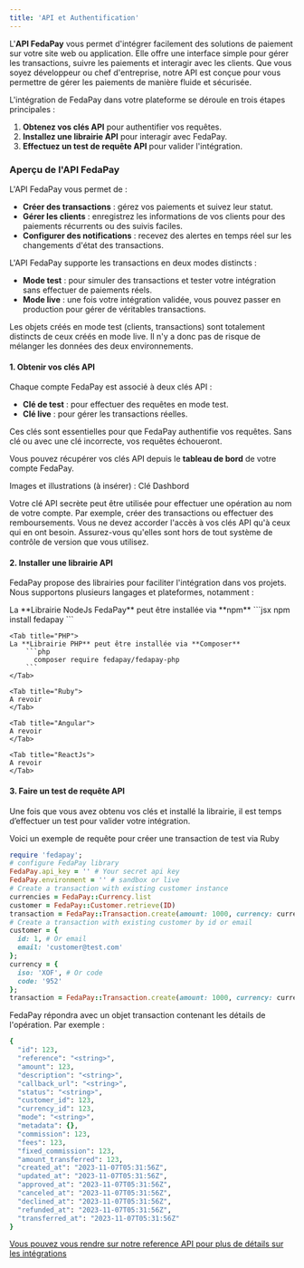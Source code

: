 ```yaml
---
title: 'API et Authentification'
---
```


L'**API FedaPay** vous permet d'intégrer facilement des solutions de paiement sur votre site web ou application. Elle offre une interface simple pour gérer les transactions, suivre les paiements et interagir avec les clients. Que vous soyez développeur ou chef d'entreprise, notre API est conçue pour vous permettre de gérer les paiements de manière fluide et sécurisée.

L'intégration de FedaPay dans votre plateforme se déroule en trois étapes principales :

1. **Obtenez vos clés API** pour authentifier vos requêtes.
2. **Installez une librairie API** pour interagir avec FedaPay.
3. **Effectuez un test de requête API** pour valider l'intégration.

### Aperçu de l'API FedaPay

L'API FedaPay vous permet de :
- **Créer des transactions** : gérez vos paiements et suivez leur statut.
- **Gérer les clients** : enregistrez les informations de vos clients pour des paiements récurrents ou des suivis faciles.
- **Configurer des notifications** : recevez des alertes en temps réel sur les changements d'état des transactions.

L'API FedaPay supporte les transactions en deux modes distincts :

- **Mode test** : pour simuler des transactions et tester votre intégration sans effectuer de paiements réels.
- **Mode live** : une fois votre intégration validée, vous pouvez passer en production pour gérer de véritables transactions.

Les objets créés en mode test (clients, transactions) sont totalement distincts de ceux créés en mode live. Il n'y a donc pas de risque de mélanger les données des deux environnements.

#### 1. Obtenir vos clés API 

Chaque compte FedaPay est associé à deux clés API :
- **Clé de test** : pour effectuer des requêtes en mode test.
- **Clé live** : pour gérer les transactions réelles.

Ces clés sont essentielles pour que FedaPay authentifie vos requêtes. Sans clé ou avec une clé incorrecte, vos requêtes échoueront.

Vous pouvez récupérer vos clés API depuis le **tableau de bord** de votre compte FedaPay.

<Info>Images et illustrations (à insérer) : Clé Dashbord</Info>

<Note>Votre clé API secrète peut être utilisée pour effectuer une opération au nom de votre compte. Par exemple, créer des transactions ou effectuer des remboursements. Vous ne devez accorder l'accès à vos clés API qu'à ceux qui en ont besoin. Assurez-vous qu'elles sont hors de tout système de contrôle de version que vous utilisez.</Note>

#### 2. Installer une librairie API

FedaPay propose des librairies pour faciliter l'intégration dans vos projets. Nous supportons plusieurs langages et plateformes, notamment :

<Tabs>
    <Tab title="Node.js">
    La **Librairie NodeJs FedaPay** peut être installée via **npm**
        ```jsx
        npm install fedapay
        ```
    </Tab>

    <Tab title="PHP">
    La **Librairie PHP** peut être installée via **Composer**
        ```php
          composer require fedapay/fedapay-php
        ```
    </Tab>

    <Tab title="Ruby">
    A revoir
    </Tab>

    <Tab title="Angular">
    A revoir
    </Tab>

    <Tab title="ReactJs">
    A revoir
    </Tab>
</Tabs>

#### 3. Faire un test de requête API

Une fois que vous avez obtenu vos clés et installé la librairie, il est temps d’effectuer un test pour valider votre intégration.

Voici un exemple de requête pour créer une transaction de test via Ruby

```ruby
require 'fedapay';
# configure FedaPay library
FedaPay.api_key = '' # Your secret api key
FedaPay.environment = '' # sandbox or live
# Create a transaction with existing customer instance
currencies = FedaPay::Currency.list
customer = FedaPay::Customer.retrieve(ID)
transaction = FedaPay::Transaction.create(amount: 1000, currency: currencies.first.to_hash, customer: customer.to_hash, description: '');
# Create a transaction with existing customer by id or email
customer = {
  id: 1, # Or email
  email: 'customer@test.com'
};
currency = {
  iso: 'XOF', # Or code
  code: '952'
};
transaction = FedaPay::Transaction.create(amount: 1000, currency: currency, customer: customer, description: '');
```

FedaPay répondra avec un objet transaction contenant les détails de l'opération. Par exemple :

```ruby
{
  "id": 123,
  "reference": "<string>",
  "amount": 123,
  "description": "<string>",
  "callback_url": "<string>",
  "status": "<string>",
  "customer_id": 123,
  "currency_id": 123,
  "mode": "<string>",
  "metadata": {},
  "commission": 123,
  "fees": 123,
  "fixed_commission": 123,
  "amount_transferred": 123,
  "created_at": "2023-11-07T05:31:56Z",
  "updated_at": "2023-11-07T05:31:56Z",
  "approved_at": "2023-11-07T05:31:56Z",
  "canceled_at": "2023-11-07T05:31:56Z",
  "declined_at": "2023-11-07T05:31:56Z",
  "refunded_at": "2023-11-07T05:31:56Z",
  "transferred_at": "2023-11-07T05:31:56Z"
}
```

<Tip>[Vous pouvez vous rendre sur  notre reference API pour plus de détails sur les intégrations](/api-reference/introduction)</Tip>
